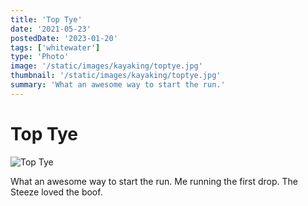 ```yaml
---
title: 'Top Tye'
date: '2021-05-23'
postedDate: '2023-01-20'
tags: ['whitewater']
type: 'Photo'
image: '/static/images/kayaking/toptye.jpg'
thumbnail: '/static/images/kayaking/toptye.jpg'
summary: 'What an awesome way to start the run.'
---
```


# Top Tye

![Top Tye](/static/images/kayaking/toptye.jpg)

What an awesome way to start the run. Me running the first drop. The Steeze loved the boof.